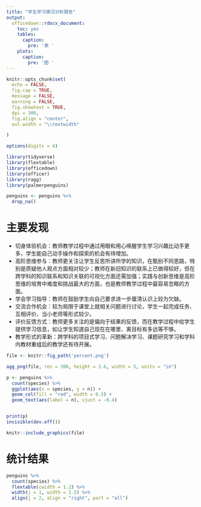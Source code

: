 ```yaml
---
title: "学生学习情况分析报告"
output: 
  officedown::rdocx_document:
    toc: yes
    tables:
      caption:
        pre: '表 '
    plots:
      caption:
        pre: '图 '
---
```



```r
knitr::opts_chunk$set(
  echo = FALSE,
  fig.cap = TRUE,
  message = FALSE,
  warning = FALSE,
  fig.showtext = TRUE,
  dpi = 300,
  fig.align = "center",
  out.width = "\\textwidth" 

)

options(digits = 4)
```


```r
library(tidyverse)
library(flextable)
library(officedown)
library(officer)
library(ragg)
library(palmerpenguins)

penguins <- penguins %>% 
  drop_na()
```



# 主要发现

- 切身体验机会：教师教学过程中通过用眼和用心唤醒学生学习兴趣比动手更多，学生能自己动手操作和探索的机会有待增加。
- 高阶思维参与：教师更关注让学生反思所讲所学的知识，在甄别不同思路，特别是质疑他人观点方面相对较少；教师在新旧知识的联系上已做得较好，但在跨学科的知识联系和知识关联的可视化方面还需加强；实践与创新思维是高阶思维的培育中难度和挑战最大的方面，也是教师教学过程中最容易忽略的方面。
- 学会学习指导：教师在鼓励学生向自己要求进一步厘清认识上较为欠缺。
- 交流合作机会：较为局限于课堂上就相关问题进行讨论，学生一起完成任务、互相评价、当小老师等形式较少。
- 评价反馈方式：教师更多关注的是偏向于结果的反馈，而在教学过程中给学生提供学习信息，如让学生知道自己现在在哪里、离目标有多远等不够。
- 教学形式的革新：跨学科的项目式学习、问题解决学习、课题研究学习和学科内教材重组后的教学还有待开展。


```r
file <- knitr::fig_path('percent.png')

agg_png(file, res = 300, height = 3.6, width = 5, units = "in")

p <- penguins %>% 
  count(species) %>% 
  ggplot(aes(x = species, y = n)) +
  geom_col(fill = "red", width = 0.5) +
  geom_text(aes(label = n), vjust = -0.4) 


print(p)
invisible(dev.off())

knitr::include_graphics(file)
```


# 统计结果

```r
penguins %>% 
  count(species) %>% 
  flextable(cwidth = 1.2) %>% 
  width(j = 1, width = 1.5) %>% 
  align(j = 2, align = "right", part = "all")
```


